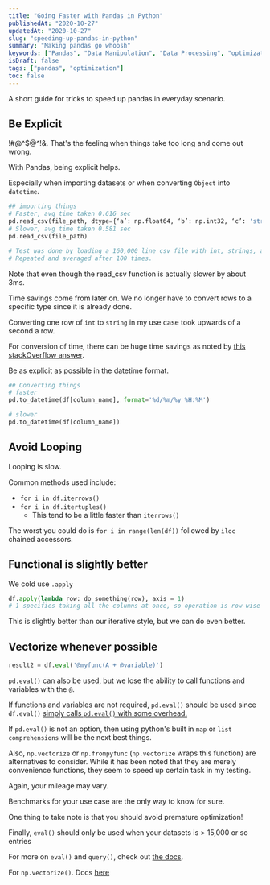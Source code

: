 ```yaml
---
title: "Going Faster with Pandas in Python"
publishedAt: "2020-10-27"
updatedAt: "2020-10-27"
slug: "speeding-up-pandas-in-python"
summary: "Making pandas go whoosh"
keywords: ["Pandas", "Data Manipulation", "Data Processing", "optimization", "python"]
isDraft: false
tags: ["pandas", "optimization"]
toc: false
---
```


A short guide for tricks to speed up pandas in everyday scenario.

## Be Explicit

!#@^$@^!&. That's the feeling when things take too long and come out wrong.

With Pandas, being explicit helps.

Especially when importing datasets or when converting `Object` into `datetime`.

```python
## importing things
# Faster, avg time taken 0.616 sec
pd.read_csv(file_path, dtype={‘a’: np.float64, ‘b’: np.int32, ‘c’: 'string'})
# Slower, avg time taken 0.581 sec
pd.read_csv(file_path)

# Test was done by loading a 160,000 line csv file with int, strings, and floats.
# Repeated and averaged after 100 times.
```

Note that even though the read_csv function is actually slower by about 3ms.

Time savings come from later on. We no longer have to convert rows to a specific type since it is already done.

Converting one row of `int` to `string` in my use case took upwards of a second a row.

For conversion of time, there can be huge time savings as noted by [this stackOverflow answer](https://stackoverflow.com/questions/32034689/why-is-pandas-to-datetime-slow-for-non-standard-time-format-such-as-2014-12-31).

Be as explicit as possible in the datetime format.

```python
## Converting things
# faster
pd.to_datetime(df[column_name], format='%d/%m/%y %H:%M')

# slower
pd.to_datetime(df[column_name])
```

## Avoid Looping

Looping is slow.

Common methods used include:

* `for i in df.iterrows()`
* `for i in df.itertuples()`
  * This tend to be a little faster than `iterrows()`

The worst you could do is `for i in range(len(df))` followed by `iloc` chained accessors.

## Functional is slightly better

We cold use `.apply`

```python
df.apply(lambda row: do_something(row), axis = 1)
# 1 specifies taking all the columns at once, so operation is row-wise
```

This is slightly better than our iterative style, but we can do even better.

## Vectorize whenever possible

```python
result2 = df.eval('@myfunc(A + @variable)')
```

`pd.eval()` can also be used, but we lose the ability to call functions and variables with the `@`.

If functions and variables are not required, `pd.eval()` should be used since `df.eval()` [simply calls `pd.eval()` with some overhead.](https://stackoverflow.com/questions/38725355/when-to-use-dataframe-eval-versus-pandas-eval-or-python-eval)

If `pd.eval()` is not an option, then using python's built in `map` or `list comprehensions` will be the next best things.

Also, `np.vectorize` or `np.frompyfunc` (`np.vectorize` wraps this function) are alternatives to consider. While it has been noted that they are merely convenience functions, they seem to speed up certain task in my testing.

Again, your mileage may vary.

Benchmarks for your use case are the only way to know for sure.

One thing to take note is that you should avoid premature optimization!

Finally, `eval()` should only be used when your datasets is > 15,000 or so entries

For more on `eval()` and `query()`, check out [the docs](https://pandas.pydata.org/pandas-docs/version/0.22/enhancingperf.html#enhancingperf-eval).

For `np.vectorize()`. Docs [here](https://numpy.org/doc/stable/reference/generated/numpy.vectorize.html)
